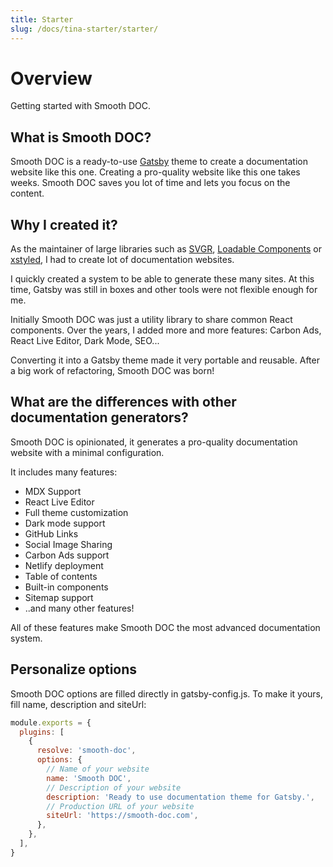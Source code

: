 ```yaml
---
title: Starter
slug: /docs/tina-starter/starter/
---
```


# Overview

Getting started with Smooth DOC.

## What is Smooth DOC?

Smooth DOC is a ready-to-use [Gatsby](https://gatsbyjs.com/) theme to create a documentation website like this one. Creating a pro-quality website like this one takes weeks. Smooth DOC saves you lot of time and lets you focus on the content.

## Why I created it?

As the maintainer of large libraries such as [SVGR](https://react-svgr.com/), [Loadable Components](https://loadable-components.com/) or [xstyled](https://xstyled.dev/), I had to create lot of documentation websites.

I quickly created a system to be able to generate these many sites. At this time, Gatsby was still in boxes and other tools were not flexible enough for me.

Initially Smooth DOC was just a utility library to share common React components. Over the years, I added more and more features: Carbon Ads, React Live Editor, Dark Mode, SEO...

Converting it into a Gatsby theme made it very portable and reusable. After a big work of refactoring, Smooth DOC was born!

## What are the differences with other documentation generators?

Smooth DOC is opinionated, it generates a pro-quality documentation website with a minimal configuration.

It includes many features:

*   MDX Support
*   React Live Editor
*   Full theme customization
*   Dark mode support
*   GitHub Links
*   Social Image Sharing
*   Carbon Ads support
*   Netlify deployment
*   Table of contents
*   Built-in components
*   Sitemap support
*   ..and many other features!

All of these features make Smooth DOC the most advanced documentation system.

## Personalize options

Smooth DOC options are filled directly in gatsby-config.js. To make it yours, fill name, description and siteUrl:

```js
module.exports = {
  plugins: [
    {
      resolve: 'smooth-doc',
      options: {
        // Name of your website
        name: 'Smooth DOC',
        // Description of your website
        description: 'Ready to use documentation theme for Gatsby.',
        // Production URL of your website
        siteUrl: 'https://smooth-doc.com',
      },
    },
  ],
}
```

